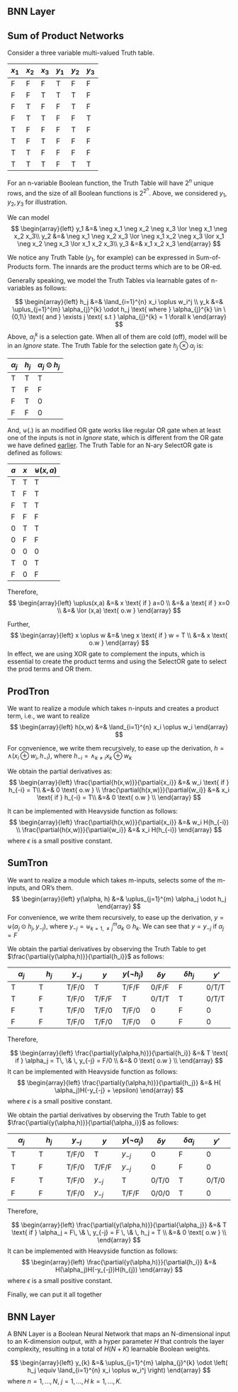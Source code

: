 ## BNN Layer

## Sum of Product Networks

Consider a three variable multi-valued Truth table.

| $x_1$ | $x_2$ | $x_3$ | $y_1$ | $y_2$ | $y_3$ |
|-----|-----|-----|-----|-----|-----|
F | F | F | T | F | F |
F | F | T | T | T | F |
F | T | F | F | T | F |
F | T | T | F | F | T |
T | F | F | F | T | F |
T | F | T | F | F | F |
T | T | F | F | F | F |
T | T | T | F | T | T |

For an n-variable Boolean function, the Truth Table will have $2^n$ unique rows, and the size of all Boolean functions is $2^{2^n}$. Above, we considered $y_1, y_2, y_3$ for illustration.

We can model 
$$
\begin{array}{left}
y_1 &=& \neg x_1 \neg x_2 \neg x_3 \lor \neg x_1 \neg x_2 x_3\\
y_2 &=& \neg x_1 \neg x_2 x_3 \lor  \neg x_1 x_2 \neg x_3 \lor x_1 \neg x_2 \neg x_3 \lor x_1 x_2 x_3\\
y_3 &=&  x_1 x_2 x_3
\end{array}
$$

We notice any Truth Table ($y_1$, for example) can be expressed in Sum-of-Products form. The innards are the product terms which are to be OR-ed.

Generally speaking, we model the Truth Tables via learnable gates of n-variables as follows:

$$
\begin{array}{left}
h_j &=& \land_{i=1}^{n} x_i \oplus w_i^j \\
y_k &=& \uplus_{j=1}^{m} \alpha_{j}^{k} \odot h_j \text{ where } \alpha_{j}^{k} \in \{0,1\} \text{ and } \exists j \text{ s.t }  \alpha_{j}^{k} = 1 \forall k
\end{array}
$$
Above, $\alpha_j^k$ is a selection gate. When all of them are cold (off), model will be in an $Ignore$ state. The Truth Table for the selection gate $h_j \otimes \alpha_j$ is:

| $\alpha_j$ | $h_j$  | $\alpha_j \odot h_j$ | 
|-----|-----|-----|
T| T | T | 
T| F | F | 
F| T | 0 | 
F| F | 0 |

And, $\uplus(.)$ is an modified OR gate works like regular OR gate when at least one of the inputs is not in $Ignore$ state, which is different from the OR gate we have defined [earlier](./bold.qmd). The Truth Table for an N-ary SelectOR gate is defined as follows:

| $a$ | $x$  | $\uplus(x,a)$ | 
|-----|-----|-----|
T | T | T | 
T | F | T | 
F | T | T | 
F | F | F | 
0 | T | T | 
0 | F | F | 
0 | 0 | 0 | 
T | 0 | T | 
F | 0 | F | 

Therefore, 
$$
\begin{array}{left}
\uplus(x,a) &=& x \text{ if }  a=0 \\
&=&  a \text{ if }  x=0 \\
&=&  \lor (x,a) \text{ o.w }
\end{array}
$$

Further,
$$
\begin{array}{left}
x \oplus w &=& \neg x \text{ if } w = T \\ 
 &=&  x \text{  o.w }
\end{array}
$$
In effect, we are using XOR gate to complement the inputs, which is essential to create the product terms and using the SelectOR gate to select the prod terms and OR them.


## ProdTron
We want to realize a module which takes n-inputs and creates a product term, i.e., we want to realize
$$
\begin{array}{left}
h(x,w) &=& \land_{i=1}^{n} x_i \oplus w_i
\end{array}
$$

For convenience, we write them recursively, to ease up the derivation, $h= \land(x_i \oplus w_i, h_{-i})$, where
$h_{-i} = \land_{k \neq i} x_k \oplus w_k$ 



We obtain the partial derivatives as:
$$
\begin{array}{left}
\frac{\partial{h(x,w)}}{\partial{x_i}} &=& w_i \text{ if } h_{-i} = T\\
&=& 0 \text{ o.w } \\
\frac{\partial{h(x,w)}}{\partial{w_i}} &=& x_i \text{ if } h_{-i} = T\\
&=& 0 \text{ o.w } \\
\end{array}
$$

It can be implemented with Heavyside function as follows:
$$
\begin{array}{left}
\frac{\partial{h(x,w)}}{\partial{x_i}} &=&  w_i H(h_{-i}) \\
\frac{\partial{h(x,w)}}{\partial{w_i}} &=& x_i H(h_{-i})
\end{array}
$$
where $\epsilon$ is a small positive constant.


## SumTron
We want to realize a module which takes m-inputs, selects some of the m-inputs, and OR's them.
$$
\begin{array}{left}
y(\alpha, h) &=& \uplus_{j=1}^{m} \alpha_j \odot h_j
\end{array}
$$
For convenience, we write them recursively, to ease up the derivation, $y = \uplus(\alpha_j \odot h_j, y_{-j})$, where $y_{-j} = \uplus_{k=1, \neq j  }^{m} \alpha_k \odot h_k$. We can see that $y = y_{-j} \text { if } \alpha_j = F$

We obtain the partial derivatives by observing the Truth Table to get $\frac{\partial{y(\alpha,h)}}{\partial{h_i}}$ as follows:


| $\alpha_j$ | $h_j$ | $y_{-j}$ | $y$ | $y(\neg h_j)$ | $\delta y$ | $\delta h_j$ | $y'$ |
|-----|-----|-----|-----| -----| -----|-----|-----|
T| T | T/F/0 | T | T/F/F |  0/F/F | F | 0/T/T | 
T| F | T/F/0 | T/F/F | T |  0/T/T | T | 0/T/T | 
F| T | T/F/0 | T/F/0 | T/F/0 | 0  | F | 0 |
F| F | T/F/0 | T/F/0 | T/F/0 | 0  | F | 0 | 


Therefore,

$$
\begin{array}{left}
\frac{\partial{y(\alpha,h)}}{\partial{h_i}} &=&  T \text{ if } \alpha_j = T\, \& \, y_{-j} = F/0 \\
&=& 0 \text{ o.w } \\
\end{array}
$$
It can be implemented with Heavyside function as follows:
$$
\begin{array}{left}
\frac{\partial{y(\alpha,h)}}{\partial{h_j}} &=&  H( \alpha_j)H(-y_{-j} + \epsilon)
\end{array}
$$
where $\epsilon$ is a small positive constant.



We obtain the partial derivatives by observing the Truth Table to get $\frac{\partial{y(\alpha,h)}}{\partial{\alpha_i}}$ as follows:


| $\alpha_j$ | $h_j$ | $y_{-j}$ | $y$ | $y(\neg \alpha_j)$ | $\delta y$ | $\delta \alpha_j$ | $y'$ |
|-----|-----|-----|-----| -----| -----|-----|-----|
T| T | T/F/0 | T | $y_{-j}$ | 0  | F | 0 | 
T| F | T/F/0 | T/F/F | $y_{-j}$ | 0  | F | 0 | 
F| T | T/F/0 | $y_{-j}$ | T |  0/T/0 | T | 0/T/0 |
F| F | T/F/0 | $y_{-j}$ |  T/F/F| 0/0/0  | T | 0 | 


Therefore,

$$
\begin{array}{left}
\frac{\partial{y(\alpha,h)}}{\partial{\alpha_j}} &=&  T \text{ if } \alpha_j = F\, \& \, y_{-j} = F \, \&  \, h_j = T \\
&=& 0 \text{ o.w } \\
\end{array}
$$
It can be implemented with Heavyside function as follows:
$$
\begin{array}{left}
\frac{\partial{y(\alpha,h)}}{\partial{h_i}} &=&  H(\alpha_j)H(-y_{-j})H(h_{j}) 
\end{array}
$$
where $\epsilon$ is a small positive constant.


Finally, we can put it all together

## BNN Layer

A BNN Layer is a Boolean Neural Network that maps an N-dimensional input to an K-dimension output, with a hyper parameter $H$ that controls the layer complexity, resulting in a total of $H(N+K)$ learnable Boolean weights.

$$
\begin{array}{left}
y_{k} &=& \uplus_{j=1}^{m} \alpha_{j}^{k} \odot \left( h_j \equiv \land_{i=1}^{n} x_i \oplus w_i^j \right) 
\end{array}
$$
where $n=1,\dots,N$, $j=1,\dots,H$ $k=1,\dots,K$.